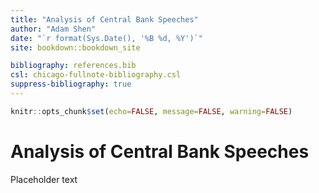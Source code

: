 ```yaml
---
title: "Analysis of Central Bank Speeches"
author: "Adam Shen"
date: "`r format(Sys.Date(), '%B %d, %Y')`"
site: bookdown::bookdown_site

bibliography: references.bib
csl: chicago-fullnote-bibliography.csl
suppress-bibliography: true
---
```


```r
knitr::opts_chunk$set(echo=FALSE, message=FALSE, warning=FALSE)
```

# Analysis of Central Bank Speeches {.unnumbered}

Placeholder text
